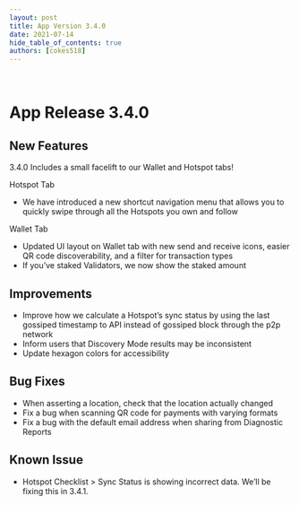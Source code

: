 ```yaml
---
layout: post
title: App Version 3.4.0
date: 2021-07-14
hide_table_of_contents: true
authors: [cokes518]
---
```


&nbsp;

# App Release 3.4.0

## New Features

3.4.0 Includes a small facelift to our Wallet and Hotspot tabs!

<!--truncate-->

Hotspot Tab

- We have introduced a new shortcut navigation menu that allows you to quickly swipe through all the
  Hotspots you own and follow

Wallet Tab

- Updated UI layout on Wallet tab with new send and receive icons, easier QR code discoverability,
  and a filter for transaction types
- If you’ve staked Validators, we now show the staked amount

## Improvements

- Improve how we calculate a Hotspot’s sync status by using the last gossiped timestamp to API
  instead of gossiped block through the p2p network
- Inform users that Discovery Mode results may be inconsistent
- Update hexagon colors for accessibility

## Bug Fixes

- When asserting a location, check that the location actually changed
- Fix a bug when scanning QR code for payments with varying formats
- Fix a bug with the default email address when sharing from Diagnostic Reports

## Known Issue

- Hotspot Checklist > Sync Status is showing incorrect data. We’ll be fixing this in 3.4.1.
